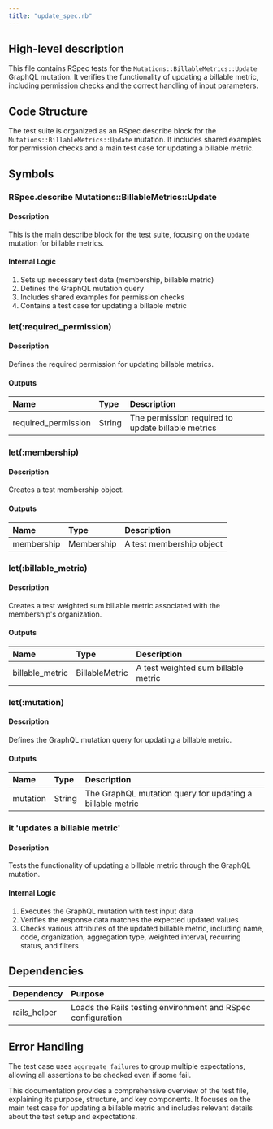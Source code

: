 ```yaml
---
title: "update_spec.rb"
---
```


## High-level description
This file contains RSpec tests for the `Mutations::BillableMetrics::Update` GraphQL mutation. It verifies the functionality of updating a billable metric, including permission checks and the correct handling of input parameters.

## Code Structure
The test suite is organized as an RSpec describe block for the `Mutations::BillableMetrics::Update` mutation. It includes shared examples for permission checks and a main test case for updating a billable metric.

## Symbols

### RSpec.describe Mutations::BillableMetrics::Update
#### Description
This is the main describe block for the test suite, focusing on the `Update` mutation for billable metrics.

#### Internal Logic
1. Sets up necessary test data (membership, billable metric)
2. Defines the GraphQL mutation query
3. Includes shared examples for permission checks
4. Contains a test case for updating a billable metric

### let(:required_permission)
#### Description
Defines the required permission for updating billable metrics.

#### Outputs
| Name | Type | Description |
|:-----|:-----|:------------|
| required_permission | String | The permission required to update billable metrics |

### let(:membership)
#### Description
Creates a test membership object.

#### Outputs
| Name | Type | Description |
|:-----|:-----|:------------|
| membership | Membership | A test membership object |

### let(:billable_metric)
#### Description
Creates a test weighted sum billable metric associated with the membership's organization.

#### Outputs
| Name | Type | Description |
|:-----|:-----|:------------|
| billable_metric | BillableMetric | A test weighted sum billable metric |

### let(:mutation)
#### Description
Defines the GraphQL mutation query for updating a billable metric.

#### Outputs
| Name | Type | Description |
|:-----|:-----|:------------|
| mutation | String | The GraphQL mutation query for updating a billable metric |

### it 'updates a billable metric'
#### Description
Tests the functionality of updating a billable metric through the GraphQL mutation.

#### Internal Logic
1. Executes the GraphQL mutation with test input data
2. Verifies the response data matches the expected updated values
3. Checks various attributes of the updated billable metric, including name, code, organization, aggregation type, weighted interval, recurring status, and filters

## Dependencies
| Dependency | Purpose |
|:-----------|:--------|
| rails_helper | Loads the Rails testing environment and RSpec configuration |

## Error Handling
The test case uses `aggregate_failures` to group multiple expectations, allowing all assertions to be checked even if some fail.

This documentation provides a comprehensive overview of the test file, explaining its purpose, structure, and key components. It focuses on the main test case for updating a billable metric and includes relevant details about the test setup and expectations.